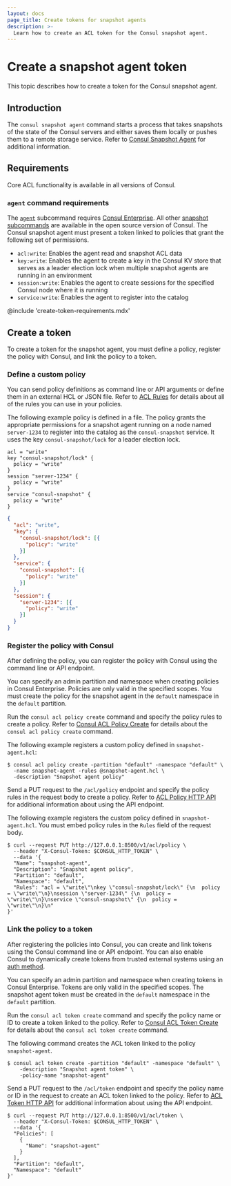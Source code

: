 ```yaml
---
layout: docs
page_title: Create tokens for snapshot agents
description: >-
  Learn how to create an ACL token for the Consul snapshot agent.
---
```


# Create a snapshot agent token

This topic describes how to create a token for the Consul snapshot agent.

<EnterpriseAlert />


## Introduction

The `consul snapshot agent` command starts a process that takes snapshots of the state of the Consul
servers and either saves them locally or pushes them to a remote storage service. Refer to [Consul Snapshot Agent](/consul/commands/snapshot/agent) for additional information.

## Requirements

Core ACL functionality is available in all versions of Consul.
### `agent` command requirements

The [`agent`](/consul/commands/snapshot/agent) subcommand requires [Consul Enterprise](https://www.hashicorp.com/products/consul/). All other [snapshot subcommands](/consul/commands/snapshot)
are available in the open source version of Consul.
The Consul snapshot agent must present a token linked to policies that grant the following set of permissions.

* `acl:write`: Enables the agent read and snapshot ACL data
* `key:write`: Enables the agent to create a key in the Consul KV store that serves as a leader election lock when multiple snapshot agents are running in an environment
* `session:write`: Enables the agent to create sessions for the specified Consul node where it is running
* `service:write`: Enables the agent to register into the catalog

@include 'create-token-requirements.mdx'

## Create a token

To create a token for the snapshot agent, you must define a policy, register the policy with Consul, and link the policy to a token.

### Define a custom policy

You can send policy definitions as command line or API arguments or define them in an external HCL or JSON file. Refer to [ACL Rules](/consul/docs/security/acl/acl-rules) for details about all of the rules you can use in your policies.

The following example policy is defined in a file. The policy grants the appropriate permissions for a snapshot agent running on a node named `server-1234` to register into the catalog as the `consul-snapshot` service. It uses the key `consul-snapshot/lock` for a leader election lock.

<CodeTabs>

```hcl
acl = "write"
key "consul-snapshot/lock" {
  policy = "write"
}
session "server-1234" {
  policy = "write"
}
service "consul-snapshot" {
  policy = "write"
}
```

```json
{
  "acl": "write",
  "key": {
    "consul-snapshot/lock": [{
      "policy": "write"
    }]
  },
  "service": {
    "consul-snapshot": [{
      "policy": "write"
    }]
  },
  "session": {
    "server-1234": [{
      "policy": "write"
    }]
  }
}
```

</CodeTabs>

### Register the policy with Consul

After defining the policy, you can register the policy with Consul using the command line or API endpoint.

You can specify an admin partition and namespace when creating policies in Consul Enterprise. Policies are only valid in the specified scopes. You must create the policy for the snapshot agent in the `default` namespace in the `default` partition.

<Tabs>

<Tab heading="CLI" group="CLI">

Run the `consul acl policy create` command and specify the policy rules to create a policy. Refer to [Consul ACL Policy Create](/consul/commands/acl/policy/create) for details about the `consul acl policy create` command.

The following example registers a custom policy defined in `snapshot-agent.hcl`:

```shell-session
$ consul acl policy create -partition "default" -namespace "default" \
  -name snapshot-agent -rules @snapshot-agent.hcl \
  -description "Snapshot agent policy"
```

</Tab>

<Tab heading="API" group="API">

Send a PUT request to the `/acl/policy` endpoint and specify the policy rules in the request body to create a policy. Refer to [ACL Policy HTTP API](/consul/api-docs/acl/policies) for additional information about using the API endpoint.

The following example registers the custom policy defined in `snapshot-agent.hcl`. You must embed policy rules in the `Rules` field of the request body.

```shell-session
$ curl --request PUT http://127.0.0.1:8500/v1/acl/policy \
  --header "X-Consul-Token: $CONSUL_HTTP_TOKEN" \
  --data '{
  "Name": "snapshot-agent",
  "Description": "Snapshot agent policy",
  "Partition": "default",
  "Namespace": "default",
  "Rules": "acl = \"write\"\nkey \"consul-snapshot/lock\" {\n  policy = \"write\"\n}\nsession \"server-1234\" {\n  policy = \"write\"\n}\nservice \"consul-snapshot\" {\n  policy = \"write\"\n}\n"
}'
```

</Tab>

</Tabs>

### Link the policy to a token

After registering the policies into Consul, you can create and link tokens using the Consul command line or API endpoint. You can also enable Consul to dynamically create tokens from trusted external systems using an [auth method](/consul/docs/security/acl/auth-methods).

You can specify an admin partition and namespace when creating tokens in Consul Enterprise. Tokens are only valid in the specified scopes. The snapshot agent token must be created in the `default` namespace in the `default` partition.

<Tabs>

<Tab heading="CLI" group="CLI">

Run the `consul acl token create` command and specify the policy name or ID to create a token linked to the policy. Refer to [Consul ACL Token Create](/consul/commands/acl/token/create) for details about the `consul acl token create` command.

The following command creates the ACL token linked to the policy `snapshot-agent`.

```shell-session
$ consul acl token create -partition "default" -namespace "default" \
    -description "Snapshot agent token" \
    -policy-name "snapshot-agent"
```

</Tab>

<Tab heading="API" group="API">

Send a PUT request to the `/acl/token` endpoint and specify the policy name or ID in the request to create an ACL token linked to the policy. Refer to [ACL Token HTTP API](/consul/api-docs/acl/tokens) for additional information about using the API endpoint.

```shell-session
$ curl --request PUT http://127.0.0.1:8500/v1/acl/token \
  --header "X-Consul-Token: $CONSUL_HTTP_TOKEN" \
  --data '{
  "Policies": [
    {
      "Name": "snapshot-agent"
    }
  ],
  "Partition": "default",
  "Namespace": "default"
}'
```

</Tab>

</Tabs>

